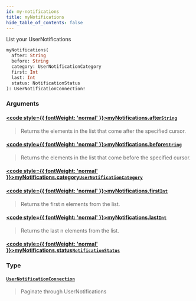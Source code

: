 ```yaml
---
id: my-notifications
title: myNotifications
hide_table_of_contents: false
---
```








List your UserNotifications

```graphql
myNotifications(
  after: String
  before: String
  category: UserNotificationCategory
  first: Int
  last: Int
  status: NotificationStatus
): UserNotificationConnection!
```


### Arguments

#### [<code style={{ fontWeight: 'normal' }}>myNotifications.<b>after</b></code>](#)<Bullet />[`String`](/adminidentity/api/graphql-admin/reference/scalars/string) <Badge class="secondary" text="scalar"/>
> Returns the elements in the list that come after the specified cursor.
> 

#### [<code style={{ fontWeight: 'normal' }}>myNotifications.<b>before</b></code>](#)<Bullet />[`String`](/adminidentity/api/graphql-admin/reference/scalars/string) <Badge class="secondary" text="scalar"/>
> Returns the elements in the list that come before the specified cursor.
> 

#### [<code style={{ fontWeight: 'normal' }}>myNotifications.<b>category</b></code>](#)<Bullet />[`UserNotificationCategory`](/adminidentity/api/graphql-admin/reference/enums/user-notification-category) <Badge class="secondary" text="enum"/>
> 
> 

#### [<code style={{ fontWeight: 'normal' }}>myNotifications.<b>first</b></code>](#)<Bullet />[`Int`](/adminidentity/api/graphql-admin/reference/scalars/int) <Badge class="secondary" text="scalar"/>
> Returns the first n elements from the list.
> 

#### [<code style={{ fontWeight: 'normal' }}>myNotifications.<b>last</b></code>](#)<Bullet />[`Int`](/adminidentity/api/graphql-admin/reference/scalars/int) <Badge class="secondary" text="scalar"/>
> Returns the last n elements from the list.
> 

#### [<code style={{ fontWeight: 'normal' }}>myNotifications.<b>status</b></code>](#)<Bullet />[`NotificationStatus`](/adminidentity/api/graphql-admin/reference/enums/notification-status) <Badge class="secondary" text="enum"/>
> 
> 

### Type

#### [`UserNotificationConnection`](/adminidentity/api/graphql-admin/reference/objects/user-notification-connection) <Badge class="secondary" text="object"/>
> Paginate through UserNotifications
> 





